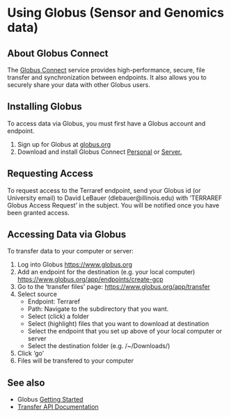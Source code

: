 # Using Globus \(Sensor and Genomics data\)

## About Globus Connect

The [Globus Connect](https://www.globus.org/globus-connect) service provides high-performance, secure, file transfer and synchronization between endpoints. It also allows you to securely share your data with other Globus users.

## Installing Globus

To access data via Globus, you must first have a Globus account and endpoint.

1. Sign up for Globus at [globus.org](https://www.globus.org/)
2. Download and install Globus Connect [Personal](https://www.globus.org/globus-connect-personal) or [Server.](https://www.globus.org/globus-connect-server)

## Requesting Access

To request access to the Terraref endpoint, send your Globus id \(or University email\) to David LeBauer \(dlebauer@illinois.edu\) with 'TERRAREF Globus Access Request' in the subject. You will be notified once you have been granted access.

## Accessing Data via Globus

To transfer data to your computer or server:

1. Log into Globus [https://www.globus.org](https://www.globus.org/)
2. Add an endpoint for the destination \(e.g. your local computer\) [https://www.globus.org/app/endpoints/create-gcp](https://www.globus.org/app/endpoints/create-gcp)
3. Go to the 'transfer files' page: [https://www.globus.org/app/transfer](https://www.globus.org/app/transfer)
4. Select source
   * Endpoint: Terraref
   * Path: Navigate to the subdirectory that you want.
   * Select \(click\) a folder
   * Select \(highlight\) files that you want to download at destination
   * Select the endpoint that you set up above of your local computer or server
   * Select the destination folder \(e.g. /~/Downloads/\)
5. Click 'go'
6. Files will be transfered to your computer

## See also

* Globus [Getting Started](https://docs.globus.org/how-to/get-started/)
* [Transfer API Documentation](https://docs.globus.org/api/transfer/)

